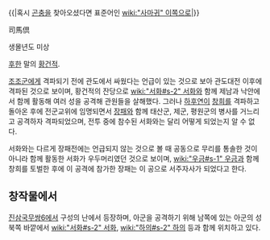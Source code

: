 {{|혹시 [[곤충]]을 찾아오셨다면 표준어인 [[wiki:"사마귀" 이쪽으로]]|}}

司馬倶

생몰년도 미상

[[후한]] 말의 [[황건적]].

[[조조]]군에게 격파되기 전에 관도에서 싸웠다는 언급이 있는 것으로 보아 관도대전 이후에 격파된 것으로 보이며, 황건적의 잔당으로 [[wiki:"서화#s-2" 서화]]와 함께 제남과 낙안에서 함께 활동해 여러 성을 공격해 관원들을 살해했다. 그러나 [[하후연]]이 [[창희]]를 격파하고 돌아온 후에 전군교위에 임명되면서 [[장패]]와 함께 태산군, 제군, 평원군의 병사를 거느리고 공격하자 격파되었으며, 전투 중에 참수된 서화와는 달리 어떻게 되었는지 알 수 없다.

서화와는 다르게 장패전에는 언급되지 않는 것으로 볼 때 공동으로 무리를 통솔한 것이 아니라 함께 활동한 서화가 우두머리였던 것으로 보이며, [[wiki:"우금#s-1" 우금]]과 함께 창희를 토벌한 후에 이 공격에 참가한 장패는 이 공으로 서주자사가 되었다고 한다.

== 창작물에서 ==
[[진삼국무쌍6]]에서 구성의 난에서 등장하며, 아군을 공격하기 위해 남쪽에 있는 아군의 성 북쪽 바깥에서 [[wiki:"서화#s-2" 서화]], [[wiki:"하의#s-2" 하의]] 등과 함께 위치하고 있다.
